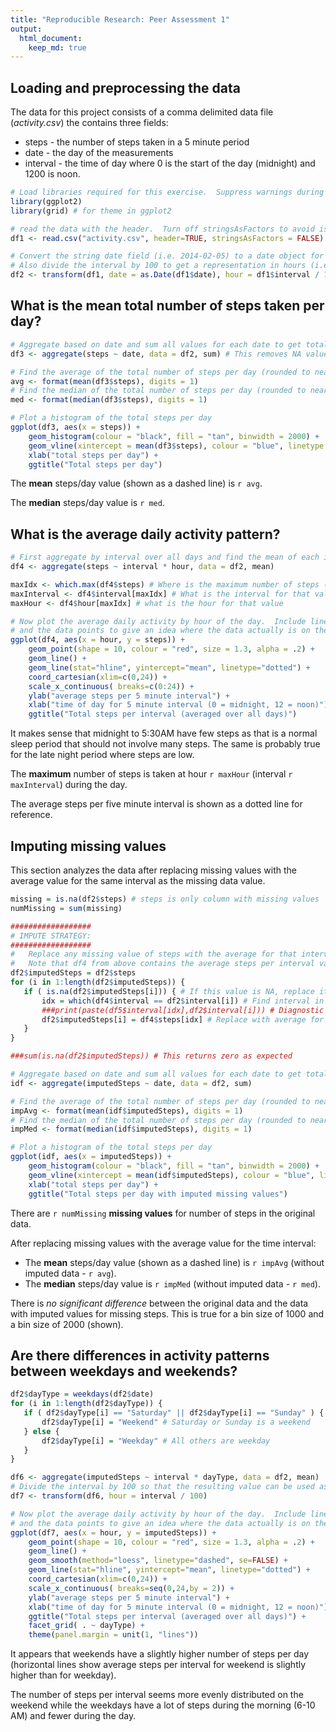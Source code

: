 ```yaml
---
title: "Reproducible Research: Peer Assessment 1"
output: 
  html_document:
    keep_md: true
---
```



## Loading and preprocessing the data
The data for this project consists of a comma delimited data file (*activity.csv*)
the contains three fields:

  * steps -  the number of steps taken in a 5 minute period
  * date  -  the day of the measurements
  * interval - the time of day where 0 is the start of the day (midnight)
    and 1200 is noon.
    
```r
# Load libraries required for this exercise.  Suppress warnings during loading
library(ggplot2)
library(grid) # for theme in ggplot2

# read the data with the header.  Turn off stringsAsFactors to avoid issues with the date
df1 <- read.csv("activity.csv", header=TRUE, stringsAsFactors = FALSE)

# Convert the string date field (i.e. 2014-02-05) to a date object for processing
# Also divide the interval by 100 to get a representation in hours (i.e. 1000 = 10AM)
df2 <- transform(df1, date = as.Date(df1$date), hour = df1$interval / 100)       
```


## What is the mean total number of steps taken per day?

```r
# Aggregate based on date and sum all values for each date to get total steps
df3 <- aggregate(steps ~ date, data = df2, sum) # This removes NA values for us

# Find the average of the total number of steps per day (rounded to nearest whole number)
avg <- format(mean(df3$steps), digits = 1)
# Find the median of the total number of steps per day (rounded to nearest whole number)
med <- format(median(df3$steps), digits = 1)

# Plot a histogram of the total steps per day
ggplot(df3, aes(x = steps)) + 
    geom_histogram(colour = "black", fill = "tan", binwidth = 2000) +
    geom_vline(xintercept = mean(df3$steps), colour = "blue", linetype = "dashed") +
    xlab("total steps per day") + 
    ggtitle("Total steps per day")

```

The **mean** steps/day value (shown as a dashed line) is `r avg`.

The **median** steps/day value is `r med`.


## What is the average daily activity pattern?

```r
# First aggregate by interval over all days and find the mean of each interval
df4 <- aggregate(steps ~ interval * hour, data = df2, mean)

maxIdx <- which.max(df4$steps) # Where is the maximum number of steps (index)
maxInterval <- df4$interval[maxIdx] # What is the interval for that value
maxHour <- df4$hour[maxIdx] # what is the hour for that value

# Now plot the average daily activity by hour of the day.  Include line graph
# and the data points to give an idea where the data actually is on the lines.
ggplot(df4, aes(x = hour, y = steps)) + 
    geom_point(shape = 10, colour = "red", size = 1.3, alpha = .2) +
    geom_line() + 
    geom_line(stat="hline", yintercept="mean", linetype="dotted") +
    coord_cartesian(xlim=c(0,24)) +
    scale_x_continuous( breaks=c(0:24)) +
    ylab("average steps per 5 minute interval") + 
    xlab("time of day for 5 minute interval (0 = midnight, 12 = noon)") + 
    ggtitle("Total steps per interval (averaged over all days)")

```

It makes sense that midnight to 5:30AM have few steps as that is a normal sleep period
that should not involve many steps.  The same is probably true for the late night
period where steps are low.

The **maximum** number of steps is taken at hour `r maxHour` (interval `r maxInterval`)
during the day.

The average steps per five minute interval is shown as a dotted line for reference.


## Imputing missing values

This section analyzes the data after replacing missing values with the average value
for the same interval as the missing data value.

```r
missing = is.na(df2$steps) # steps is only column with missing values
numMissing = sum(missing)

##################
# IMPUTE STRATEGY: 
##################
#   Replace any missing value of steps with the average for that interval
#   Note that df4 from above contains the average steps per interval values we need
df2$imputedSteps = df2$steps
for (i in 1:length(df2$imputedSteps)) {
   if ( is.na(df2$imputedSteps[i])) { # If this value is NA, replace it
       idx = which(df4$interval == df2$interval[i]) # Find interval in df5
       ###print(paste(df5$interval[idx],df2$interval[i])) # Diagnostic
       df2$imputedSteps[i] = df4$steps[idx] # Replace with average for this interval
   }
}

###sum(is.na(df2$imputedSteps)) # This returns zero as expected

# Aggregate based on date and sum all values for each date to get total steps
idf <- aggregate(imputedSteps ~ date, data = df2, sum)

# Find the average of the total number of steps per day (rounded to nearest whole number)
impAvg <- format(mean(idf$imputedSteps), digits = 1)
# Find the median of the total number of steps per day (rounded to nearest whole number)
impMed <- format(median(idf$imputedSteps), digits = 1)

# Plot a histogram of the total steps per day
ggplot(idf, aes(x = imputedSteps)) + 
    geom_histogram(colour = "black", fill = "tan", binwidth = 2000) +
    geom_vline(xintercept = mean(idf$imputedSteps), colour = "blue", linetype = "dashed") +
    xlab("total steps per day") + 
    ggtitle("Total steps per day with imputed missing values")


```

There are `r numMissing` **missing values** for number of steps in the original data.

After replacing missing values with the average value for the time interval:

  + The **mean** steps/day value (shown as a dashed line) is `r impAvg` (without imputed data - `r avg`).
  + The **median** steps/day value is `r impMed` (without imputed data - `r med`).

There is *no significant difference* between the original data and the data with
imputed values for missing steps.  This is true for a bin size of 1000 and a bin size
of 2000 (shown).


## Are there differences in activity patterns between weekdays and weekends?

```r

df2$dayType = weekdays(df2$date)
for (i in 1:length(df2$dayType)) {
   if ( df2$dayType[i] == "Saturday" || df2$dayType[i] == "Sunday" ) {
       df2$dayType[i] = "Weekend" # Saturday or Sunday is a weekend
   } else {
       df2$dayType[i] = "Weekday" # All others are weekday
   }
}

df6 <- aggregate(imputedSteps ~ interval * dayType, data = df2, mean)
# Divide the interval by 100 so that the resulting value can be used as hour of the day
df7 <- transform(df6, hour = interval / 100)

# Now plot the average daily activity by hour of the day.  Include line graph
# and the data points to give an idea where the data actually is on the lines.
ggplot(df7, aes(x = hour, y = imputedSteps)) + 
    geom_point(shape = 10, colour = "red", size = 1.3, alpha = .2) +
    geom_line() + 
    geom_smooth(method="loess", linetype="dashed", se=FALSE) +
    geom_line(stat="hline", yintercept="mean", linetype="dotted") +
    coord_cartesian(xlim=c(0,24)) +
    scale_x_continuous( breaks=seq(0,24,by = 2)) +
    ylab("average steps per 5 minute interval") + 
    xlab("time of day for 5 minute interval (0 = midnight, 12 = noon)") + 
    ggtitle("Total steps per interval (averaged over all days)") + 
    facet_grid( . ~ dayType) +
    theme(panel.margin = unit(1, "lines"))

```

It appears that weekends have a slightly higher number of steps per day (horizontal lines
show average steps per interval for weekend is slightly higher than for weekday).

The number of steps per interval seems more evenly distributed on the weekend while the
weekdays have a lot of steps during the morning (6-10 AM) and fewer during the day.